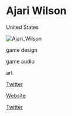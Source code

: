 # Ajari Wilson

<Location>

United States

</Location>

![Ajari_Wilson](./images/Ajari_Wilson_v1.jpg)

<Skills>

game design

game audio

art

</Skills>

<Personal>

[Twitter](https://twitter.com/AjariWilson)

</Personal>

<Business>

[Website](http://adversarygames.com/)

[Twitter](https://twitter.com/adversarygames)

</Business>


